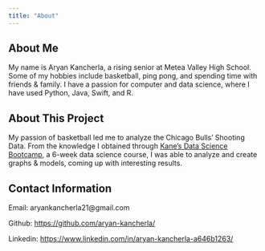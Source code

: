 ```yaml
---
title: "About"
---
```


## About Me

My name is Aryan Kancherla, a rising senior at Metea Valley High School. Some of my hobbies include basketball, ping pong, and spending time with friends & family. I have a passion for computer and data science, where I have used Python, Java, Swift, and R. 

## About This Project

My passion of basketball led me to analyze the Chicago Bulls' Shooting Data. From the knowledge I obtained through [Kane's Data Science Bootcamp](https://bootcamp.davidkane.info/), a 6-week data science course, I was able to analyze and create graphs & models, coming up with interesting results.

## Contact Information

Email: aryankancherla21@gmail.com

Github: [https://github.com/aryan-kancherla/](https://github.com/aryan-kancherla/)

Linkedin: [https://www.linkedin.com/in/aryan-kancherla-a646b1263/](https://www.linkedin.com/in/aryan-kancherla-a646b1263/) 